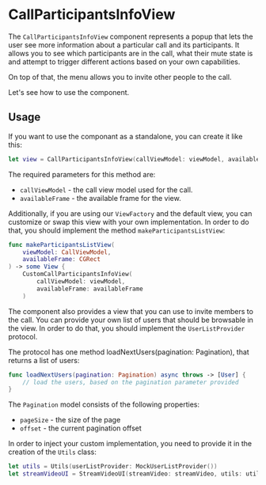 # CallParticipantsInfoView

The `CallParticipantsInfoView` component represents a popup that lets the user see more information about a particular call and its participants. It allows you to see which participants are in the call, what their mute state is and attempt to trigger different actions based on your own capabilities.

On top of that, the menu allows you to invite other people to the call.

Let's see how to use the component.

## Usage

If you want to use the componant as a standalone, you can create it like this:

```swift
let view = CallParticipantsInfoView(callViewModel: viewModel, availableFrame: availableFrame)
```

The required parameters for this method are:
- `callViewModel` - the call view model used for the call.
- `availableFrame` - the available frame for the view.

Additionally, if you are using our `ViewFactory` and the default view, you can customize or swap this view with your own implementation. In order to do that, you should implement the method `makeParticipantsListView`:

```swift
func makeParticipantsListView(
    viewModel: CallViewModel,
    availableFrame: CGRect
) -> some View {
    CustomCallParticipantsInfoView(
        callViewModel: viewModel, 
        availableFrame: availableFrame
    )
```

The component also provides a view that you can use to invite members to the call. You can provide your own list of users that should be browsable in the view. In order to do that, you should implement the `UserListProvider` protocol.

The protocol has one method loadNextUsers(pagination: Pagination), that returns a list of users:

```swift
func loadNextUsers(pagination: Pagination) async throws -> [User] {
    // load the users, based on the pagination parameter provided
}
``` 

The `Pagination` model consists of the following properties:
- `pageSize` - the size of the page
- `offset` - the current pagination offset

In order to inject your custom implementation, you need to provide it in the creation of the `Utils` class:

```swift
let utils = Utils(userListProvider: MockUserListProvider())
let streamVideoUI = StreamVideoUI(streamVideo: streamVideo, utils: utils)
```
